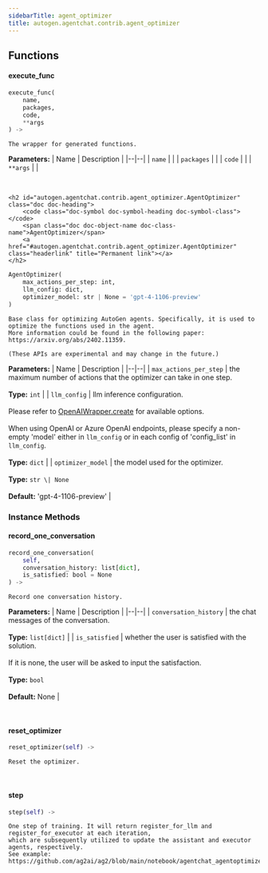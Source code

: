 ```yaml
---
sidebarTitle: agent_optimizer
title: autogen.agentchat.contrib.agent_optimizer
---
```


## Functions

<code class="doc-symbol doc-symbol-heading doc-symbol-function"></code>
#### execute_func
<a href="#autogen.agentchat.contrib.agent_optimizer..execute_func" class="headerlink" title="Permanent link"></a>

```python
execute_func(
    name,
    packages,
    code,
    **args
) -> 
```

    The wrapper for generated functions.

<b>Parameters:</b>
| Name | Description |
|--|--|
| `name` |  |
| `packages` |  |
| `code` |  |
| `**args` |  |

<br />

    <h2 id="autogen.agentchat.contrib.agent_optimizer.AgentOptimizer" class="doc doc-heading">
        <code class="doc-symbol doc-symbol-heading doc-symbol-class"></code>
        <span class="doc doc-object-name doc-class-name">AgentOptimizer</span>
        <a href="#autogen.agentchat.contrib.agent_optimizer.AgentOptimizer" class="headerlink" title="Permanent link"></a>
    </h2>

```python
AgentOptimizer(
    max_actions_per_step: int,
    llm_config: dict,
    optimizer_model: str | None = 'gpt-4-1106-preview'
)
```

    Base class for optimizing AutoGen agents. Specifically, it is used to optimize the functions used in the agent.
    More information could be found in the following paper: https://arxiv.org/abs/2402.11359.
    
    (These APIs are experimental and may change in the future.)

<b>Parameters:</b>
| Name | Description |
|--|--|
| `max_actions_per_step` | the maximum number of actions that the optimizer can take in one step.<br/><br/>**Type:** `int` |
| `llm_config` | llm inference configuration.<br/><br/>Please refer to [OpenAIWrapper.create](/docs/reference/oai/client#create) for available options.<br/><br/>When using OpenAI or Azure OpenAI endpoints, please specify a non-empty 'model' either in `llm_config` or in each config of 'config_list' in `llm_config`.<br/><br/>**Type:** `dict` |
| `optimizer_model` | the model used for the optimizer.<br/><br/>**Type:** `str \| None`<br/><br/>**Default:** 'gpt-4-1106-preview' |

### Instance Methods

<code class="doc-symbol doc-symbol-heading doc-symbol-method"></code>
#### record_one_conversation
<a href="#autogen.agentchat.contrib.agent_optimizer.AgentOptimizer.record_one_conversation" class="headerlink" title="Permanent link"></a>

```python
record_one_conversation(
    self,
    conversation_history: list[dict],
    is_satisfied: bool = None
) -> 
```

    Record one conversation history.

<b>Parameters:</b>
| Name | Description |
|--|--|
| `conversation_history` | the chat messages of the conversation.<br/><br/>**Type:** `list[dict]` |
| `is_satisfied` | whether the user is satisfied with the solution.<br/><br/>If it is none, the user will be asked to input the satisfaction.<br/><br/>**Type:** `bool`<br/><br/>**Default:** None |

<br />

<code class="doc-symbol doc-symbol-heading doc-symbol-method"></code>
#### reset_optimizer
<a href="#autogen.agentchat.contrib.agent_optimizer.AgentOptimizer.reset_optimizer" class="headerlink" title="Permanent link"></a>

```python
reset_optimizer(self) -> 
```

    Reset the optimizer.

<br />

<code class="doc-symbol doc-symbol-heading doc-symbol-method"></code>
#### step
<a href="#autogen.agentchat.contrib.agent_optimizer.AgentOptimizer.step" class="headerlink" title="Permanent link"></a>

```python
step(self) -> 
```

    One step of training. It will return register_for_llm and register_for_executor at each iteration,
    which are subsequently utilized to update the assistant and executor agents, respectively.
    See example: https://github.com/ag2ai/ag2/blob/main/notebook/agentchat_agentoptimizer.ipynb

<br />